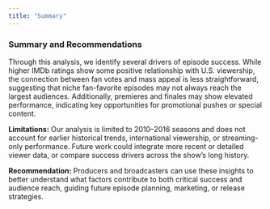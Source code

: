 ```yaml
---
title: "Summary"
---
```


### Summary and Recommendations

Through this analysis, we identify several drivers of episode success. While higher IMDb ratings show some positive relationship with U.S. viewership, the connection between fan votes and mass appeal is less straightforward, suggesting that niche fan-favorite episodes may not always reach the largest audiences. Additionally, premieres and finales may show elevated performance, indicating key opportunities for promotional pushes or special content.

**Limitations:** Our analysis is limited to 2010–2016 seasons and does not account for earlier historical trends, international viewership, or streaming-only performance. Future work could integrate more recent or detailed viewer data, or compare success drivers across the show’s long history.

**Recommendation:** Producers and broadcasters can use these insights to better understand what factors contribute to both critical success and audience reach, guiding future episode planning, marketing, or release strategies.
